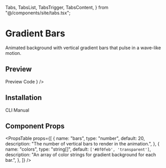   Tabs,
  TabsList,
  TabsTrigger,
  TabsContent,
} from "@/components/site/tabs.tsx";


# Gradient Bars

Animated background with vertical gradient bars that pulse in a wave-like motion.

## Preview

<Tabs defaultValue="preview" className="">
  <TabsList>
    <TabsTrigger value="preview">Preview</TabsTrigger>
    <TabsTrigger value="code">Code</TabsTrigger>
  </TabsList>
  <TabsContent value="preview">
    <ComponentRenderer component={<GradientBarsPreview />} />
  </TabsContent>
  <TabsContent value="code">
    <CodeBlock filePath="src/app/docs/gradient-bars/gradient-bars-preview.tsx" />
  </TabsContent>
</Tabs>

## Installation

<Tabs defaultValue="cli" className="">
  <TabsList>
    <TabsTrigger value="cli">CLI</TabsTrigger>
    <TabsTrigger value="manual">Manual</TabsTrigger>
  </TabsList>
  <TabsContent value="cli">
    <Cli command={`add "https://ui.rechesoares.com/registry/gradient-bars.json"`} />
  </TabsContent>

  <TabsContent value="manual">
    <CodeBlock filePath="src/components/core/gradient-bars.tsx" />
  </TabsContent>
</Tabs>

## Component Props

<PropsTable
  props={[
    {
      name: "bars",
      type: "number",
      default: 20,
      description: "The number of vertical bars to render in the animation.",
    },
    {
      name: "colors",
      type: "string[]",
      default: `['#8f0feb', 'transparent']`,
      description:
        "An array of color strings for gradient background for each bar.",
    },
  ]}
/>
